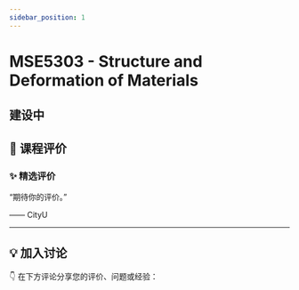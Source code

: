 ```yaml
---
sidebar_position: 1
---
```



# MSE5303 - Structure and Deformation of Materials

## 建设中

## **💬 课程评价**

### ✨ **精选评价**
<div className={commentStyles.commentBox}>
    <p className={commentStyles.commentText}>
        “期待你的评价。”
    </p>
    <p className={commentStyles.commentAuthor}>—— CityU</p>
</div>

---

## **💡 加入讨论**

👇 在下方评论分享您的评价、问题或经验：
<Utterances />
